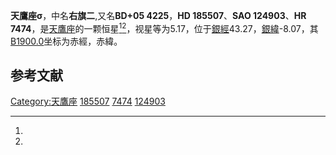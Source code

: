 {{Starbox begin
| name = 天鷹座σ
}}
{{Starbox observe
| epoch = [[J2000.0|J2000.0]]
| constell = [[天鷹座|天鷹座]]<ref name=SIMBAD>{{cite web
 | url=http://simbad.u-strasbg.fr/simbad/sim-id?Ident=HR+7474
 | title=Pulsating variable Star
 | publisher=Centre de Données astronomiques de Strasbourg
 | work=SIMBAD
 | accessdate=2012-07-13
 | archive-date=2019-06-04
 | archive-url=https://web.archive.org/web/20190604020838/http://simbad.u-strasbg.fr/simbad/sim-id?Ident=HR+7474
 | dead-url=no
 }}</ref><ref name=DATA>{{cite web
 | url=http://vizier.u-strasbg.fr/viz-bin/VizieR-5?-out.add=.&-source=5050&-corr=PK=HR&-out.max=9999&HR=7474
 | title=VizieR Detailed Page
 | accessdate=2012-07-13
 | archive-date=2016-03-04
 | archive-url=https://web.archive.org/web/20160304230946/http://vizier.u-strasbg.fr/viz-bin/VizieR-5?-out.add=.&-source=5050&-corr=PK=HR&-out.max=9999&HR=7474
 | dead-url=no
 }}</ref>
| 星官 = [[右旗_(星官)|右旗]] ([[牛宿|牛宿]])
| ra = {{RA|19|39|11.6}}<ref name=SIMBAD /><ref name=DATA />
| dec = {{DEC|+5|23|52}}<ref name=SIMBAD /><ref name=DATA />
| appmag_v = 5.17<ref name=SIMBAD /><ref name=DATA />
}}
{{Starbox character
| class = B3V+B3V<ref name=SIMBAD /><ref name=DATA />
| b-v = 0.03<ref name=SIMBAD /><ref name=DATA />
| u-b = -0.6<ref name=SIMBAD /><ref name=DATA />
| r-i = <ref name=SIMBAD /><ref name=DATA />
| variable = 
}}
{{Starbox astrometry
| radial_v = -0.6
| prop_mo_ra = -5
| parallax = 
| p_error = 
}}
{{Starbox catalog
| names =BD+05 4225，[[SAO星表|SAO]] 124903，[[HD星表|HD]] 185507，[[HR星表|HR]] 7474}}
{{Starbox reference |Simbad=HR+7474}}
{{Starbox end}}

'''天鷹座σ'''，中名'''右旗二''',又名'''BD+05 4225'''，'''HD 185507'''、'''SAO 124903'''、'''HR 7474'''，是[[天鷹座|天鷹座]]的一颗恒星<ref name=SIMBAD /><ref name=DATA />，视星等为5.17，位于[[銀道座標系|銀經]]43.27，[[銀道座標系|銀緯]]-8.07，其[[B1900.0|B1900.0]]坐标为赤經{{RA|19|34|15.5}}，赤緯{{DEC|+5|-8.07|11}}。

== 参考文献 ==
{{reflist}}

{{star-stub}}

{{天鷹座恒星}}
{{星官|右旗|9|12}}
[[Category:天鷹座|Category:天鷹座]]
[[Category:HD和HDE天體|185507]]
[[Category:HR天體|7474]]
[[Category:SAO天體|124903]]